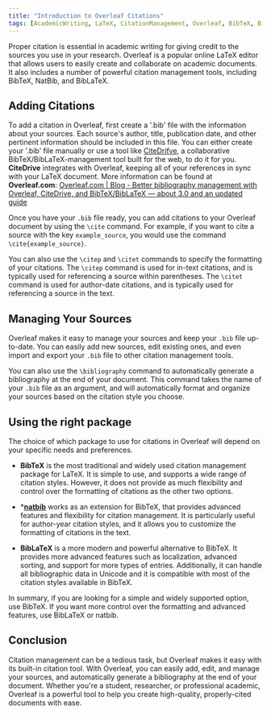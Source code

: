 ```yaml
---
title: "Introduction to Overleaf Citations"
tags: [AcademicWriting, LaTeX, CitationManagement, Overleaf, BibTeX, BibLaTeX, natbib, Zotero, Mendeley, Research, WritingTips, Academia, ScholarlyWriting, References]
---
```



Proper citation is essential in academic writing for giving credit to the sources you use in your research. Overleaf is a popular online LaTeX editor that allows users to easily create and collaborate on academic documents. It also includes a number of powerful citation management tools, including BibTeX, NatBib, and BibLaTeX.


<CiteDrive /> 

## Adding Citations

To add a citation in Overleaf, first create a '.bib' file with the information about your sources. Each source's author, title, publication date, and other pertinent information should be included in this file. You can either create your '.bib' file manually or use a tool like [CiteDrifve](https://www.citedrive.com/), a collaborative BibTeX/BibLaTeX-management tool built for the web, to do it for you. **CiteDrive** integrates with Overleaf, keeping all of your references in sync with your LaTeX document.  More information can be found at **Overleaf.com**: 
[Overleaf.com | Blog - Better bibliography management with Overleaf, CiteDrive, and BibTeX/BibLaTeX — about 3.0 and an updated guide](https://www.overleaf.com/blog/better-bibliography-management-with-overleaf-citedrive-and-bibtex-biblatex)

Once you have your `.bib` file ready, you can add citations to your Overleaf document by using the `\cite` command. For example, if you want to cite a source with the key `example_source`, you would use the command `\cite{example_source}`.

You can also use the `\citep` and `\citet` commands to specify the formatting of your citations. The `\citep` command is used for in-text citations, and is typically used for referencing a source within parentheses. The `\citet` command is used for author-date citations, and is typically used for referencing a source in the text.

## Managing Your Sources

Overleaf makes it easy to manage your sources and keep your `.bib` file up-to-date. You can easily add new sources, edit existing ones, and even import and export your `.bib` file to other citation management tools.

You can also use the `\bibliography` command to automatically generate a bibliography at the end of your document. This command takes the name of your `.bib` file as an argument, and will automatically format and organize your sources based on the citation style you choose.

## Using the right package

The choice of which package to use for citations in Overleaf will depend on your specific needs and preferences.

- **BibTeX** is the most traditional and widely used citation management package for LaTeX. It is simple to use, and supports a wide range of citation styles. However, it does not provide as much flexibility and control over the formatting of citations as the other two options.
* ***[natbib](/natbib)** works as an extension for BibTeX, that provides advanced features and flexibility for citation management. It is particularly useful for author-year citation styles, and it allows you to customize the formatting of citations in the text.

- **BibLaTeX** is a more modern and powerful alternative to BibTeX. It provides more advanced features such as localization, advanced sorting, and support for more types of entries. Additionally, it can handle all bibliographic data in Unicode and it is compatible with most of the citation styles available in BibTeX.

In summary, if you are looking for a simple and widely supported option, use BibTeX. If you want more control over the formatting and advanced features, use BibLaTeX or natbib.

## Conclusion

Citation management can be a tedious task, but Overleaf makes it easy with its built-in citation tool. With Overleaf, you can easily add, edit, and manage your sources, and automatically generate a bibliography at the end of your document. Whether you're a student, researcher, or professional academic, Overleaf is a powerful tool to help you create high-quality, properly-cited documents with ease.
